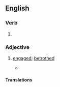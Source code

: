 ==English==

===Verb===
{{head|en|verb form}}

# {{en-past of|affiance}}

===Adjective===
{{en-adj|-}}

# {{lb|en|literary}} [[engaged]]; [[betrothed]]
#* {{quote-journal|en|author=Anthony Quinn|title='The Line of Beauty': The Last Good Summer|work=The New York Times|date=2004-10-31|url=https://www.nytimes.com/2004/10/31/books/review/the-line-of-beauty-the-last-good-summer.html|issn=0362-4331|passage=Their relationship, closeted because Wani is nominally '''affianced''', isn't the only secret they share: Wani has introduced Nick to cocaine, a different line of beauty and emblematic of the perilous gratifications the 1980's have seemingly underwritten.}}

====Translations====
{{trans-see|engaged}}